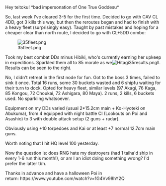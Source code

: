 Hey teitoku! *bad impersonation of One True Goddesu*

So, last week I've cleared 3-5 for the first time. Decided to go with CAV CL 4DD, got 3 kills this way, but then the reroutes began and had to finish with a heavy fleet (surprisingly easy). Taught by past mistakes and hoping for a cheaper clear than north route, I decided to go with CL+5DD combo:

[[File:35fleet.png|thumb]]







Took my best combat DDs minus Hibiki, who's currently earning her upkeep in expeditions. Sparkled them all to 85 morale as we[[File:Hitagi35results.png|thumb]]ll. Results can be seen to the right.

No, I didn't retreat in the first node for fun. Got to the boss 3 times, failed to sink it once. Total 16 runs, some 30 buckets wasted and 6 shipfu waiting for their turn to dock. Opted for heavy fleet, similar levels (97 Akagi, 76 Kaga, 85 Kongou, 72 Choukai, 72 Ashigara, 80 Maya). 2 runs, 2 kills, 6 buckets used. No sparkling whatsoever.

Equipment on my DDs varied (usual 2*15.2cm main + Ko-Hyoteki on Abukuma), from 4 equipped with night battle CI (Lookouts on Poi and Asashio) to 3 with double attack setup (2 guns + radar).

Obviously using +10 torpedoes and Kai or at least +7 normal 12.7cm main guns.

Worth noting that I hit HQ level 100 yesterday.

Now the question is: does RNG hate my destroyers (had 1 taiha'd ship in every 1-6 run this month!), or am I an idiot doing something wrong? I'd prefer the latter tbh. 

Thanks in advance and have a halloween Poi in return: https://www.youtube.com/watch?v=1G4Vv98hY2Q<ac_metadata title="3-5 South route problems"> </ac_metadata>